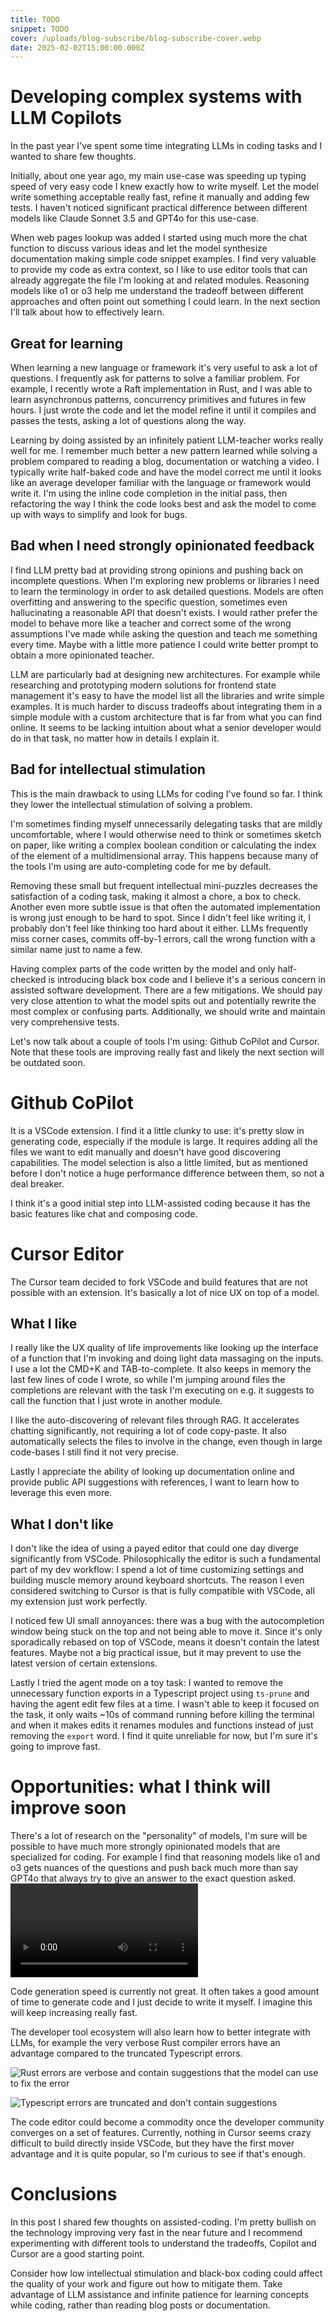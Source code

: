 ```yaml
---
title: TODO
snippet: TODO
cover: /uploads/blog-subscribe/blog-subscribe-cover.webp
date: 2025-02-02T15:00:00.000Z
---
```

<intro>

# Developing complex systems with LLM Copilots
In the past year I've spent some time integrating LLMs in coding tasks and I wanted to share few thoughts.

Initially, about one year ago, my main use-case was speeding up typing speed of very easy code I knew exactly how to write myself. Let the model write something acceptable really fast, refine it manually and adding few tests. I haven't noticed significant practical difference between different models like Claude Sonnet 3.5 and GPT4o for this use-case.

When web pages lookup was added I started using much more the chat function to discuss various ideas and let the model synthesize documentation making simple code snippet examples. I find very valuable to provide my code as extra context, so I like to use editor tools that can already aggregate the file I'm looking at and related modules. Reasoning models like o1 or o3 help me understand the tradeoff between different approaches and often point out something I could learn. In the next section I'll talk about how to effectively learn.

## Great for learning
When learning a new language or framework it's very useful to ask a lot of questions. I frequently ask for patterns to solve a familiar problem. For example, I recently wrote a Raft implementation in Rust, and I was able to learn asynchronous patterns, concurrency primitives and futures in few hours. I just wrote the code and let the model refine it until it compiles and passes the tests, asking a lot of questions along the way.

Learning by doing assisted by an infinitely patient LLM-teacher works really well for me. I remember much better a new pattern learned while solving a problem compared to reading a blog, documentation or watching a video. I typically write half-baked code and have the model correct me until it looks like an average developer familiar with the language or framework would write it. I'm using the inline code completion in the initial pass, then refactoring the way I think the code looks best and ask the model to come up with ways to simplify and look for bugs.

## Bad when I need strongly opinionated feedback
I find LLM pretty bad at providing strong opinions and pushing back on incomplete questions. When I'm exploring new problems or libraries I need to learn the terminology in order to ask detailed questions. Models are often overfitting and answering to the specific question, sometimes even hallucinating a reasonable API that doesn't exists. I would rather prefer the model to behave more like a teacher and correct some of the wrong assumptions I've made while asking the question and teach me something every time. Maybe with a little more patience I could write better prompt to obtain a more opinionated teacher.

<example generic question with too specific answer>

LLM are particularly bad at designing new architectures. For example while researching and prototyping modern solutions for frontend state management it's easy to have the model list all the libraries and write simple examples. It is much harder to discuss tradeoffs about integrating them in a simple module with a custom architecture that is far from what you can find online. It seems to be lacking intuition about what a senior developer would do in that task, no matter how in details I explain it.

## Bad for intellectual stimulation
This is the main drawback to using LLMs for coding I've found so far. I think they lower the intellectual stimulation of solving a problem.

I'm sometimes finding myself unnecessarily delegating tasks that are mildly uncomfortable, where I would otherwise need to think or sometimes sketch on paper, like writing a complex boolean condition or calculating the index of the element of a multidimensional array. This happens because many of the tools I'm using are auto-completing code for me by default.

Removing these small but frequent intellectual mini-puzzles decreases the satisfaction of a coding task, making it almost a chore, a box to check. Another even more subtle issue is that often the automated implementation is wrong just enough to be hard to spot. Since I didn't feel like writing it, I probably don't feel like thinking too hard about it either. LLMs frequently miss corner cases, commits off-by-1 errors, call the wrong function with a similar name just to name a few.

Having complex parts of the code written by the model and only half-checked is introducing black box code and I believe it's a serious concern in assisted software development. There are a few mitigations. We should pay very close attention to what the model spits out and potentially rewrite the most complex or confusing parts. Additionally, we should write and maintain very comprehensive tests.

Let's now talk about a couple of tools I'm using: Github CoPilot and Cursor. Note that these tools are improving really fast and likely the next section will be outdated soon.

# Github CoPilot
It is a VSCode extension. I find it a little clunky to use: it's pretty slow in generating code, especially if the module is large. It requires adding all the files we want to edit manually and doesn't have good discovering capabilities. The model selection is also a little limited, but as mentioned before I don't notice a huge performance difference between them, so not a deal breaker.

I think it's a good initial step into LLM-assisted coding because it has the basic features like chat and composing code.

# Cursor Editor
The Cursor team decided to fork VSCode and build features that are not possible with an extension. It's basically a lot of nice UX on top of a model.

## What I like
I really like the UX quality of life improvements like looking up the interface of a function that I'm invoking and doing light data massaging on the inputs. I use a lot the CMD+K and TAB-to-complete. It also keeps in memory the last few lines of code I wrote, so while I'm jumping around files the completions are relevant with the task I'm executing on e.g. it suggests to call the function that I just wrote in another module.

I like the auto-discovering of relevant files through RAG. It accelerates chatting significantly, not requiring a lot of code copy-paste. It also automatically selects the files to involve in the change, even though in large code-bases I still find it not very precise.

Lastly I appreciate the ability of looking up documentation online and provide public API suggestions with references, I want to learn how to leverage this even more.

## What I don't like
I don't like the idea of using a payed editor that could one day diverge significantly from VSCode. Philosophically the editor is such a fundamental part of my dev workflow: I spend a lot of time customizing settings and building muscle memory around keyboard shortcuts. The reason I even considered switching to Cursor is that is fully compatible with VSCode, all my extension just work perfectly.

I noticed few UI small annoyances: there was a bug with the autocompletion window being stuck on the top and not being able to move it. Since it's only sporadically rebased on top of VSCode, means it doesn't contain the latest features. Maybe not a big practical issue, but it may prevent to use the latest version of certain extensions.

Lastly I tried the agent mode on a toy task: I wanted to remove the unnecessary function exports in a Typescript project using `ts-prune` and having the agent edit few files at a time. I wasn't able to keep it focused on the task, it only waits ~10s of command running before killing the terminal and when it makes edits it renames modules and functions instead of just removing the `export` word. I find it quite unreliable for now, but I'm sure it's going to improve fast.

# Opportunities: what I think will improve soon
There's a lot of research on the "personality" of models, I'm sure will be possible to have much more strongly opinionated models that are specialized for coding. For example I find that reasoning models like o1 and o3 gets nuances of the questions and push back much more than say GPT4o that always try to give an answer to the exact question asked.
<video for sister Anthropic CEO>

Code generation speed is currently not great. It often takes a good amount of time to generate code and I just decide to write it myself. I imagine this will keep increasing really fast.

The developer tool ecosystem will also learn how to better integrate with LLMs, for example the very verbose Rust compiler errors have an advantage compared to the truncated Typescript errors.

![Rust errors are verbose and contain suggestions that the model can use to fix the error](</uploads/2025/assisted-coding/rust_error.png>)

![Typescript errors are truncated and don't contain suggestions](</uploads/2025/assisted-coding/typescript_error.png>)

The code editor could become a commodity once the developer community converges on a set of features. Currently, nothing in Cursor seems crazy difficult to build directly inside VSCode, but they have the first mover advantage and it is quite popular, so I'm curious to see if that's enough.

# Conclusions
In this post I shared few thoughts on assisted-coding. I'm pretty bullish on the technology improving very fast in the near future and I recommend experimenting with different tools to understand the tradeoffs, Copilot and Cursor are a good starting point.

Consider how low intellectual stimulation and black-box coding could affect the quality of your work and figure out how to mitigate them. Take advantage of LLM assistance and infinite patience for learning concepts while coding, rather than reading blog posts or documentation.
